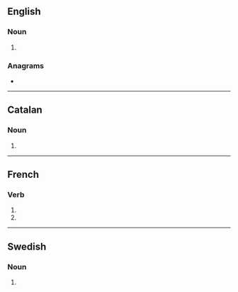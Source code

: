 ==English==

===Noun===
{{head|en|noun form}}

# {{plural of|cession|lang=en}}

===Anagrams===
* {{anagrams|en|a=ceinosss|cosiness|scioness}}

----

==Catalan==

===Noun===
{{head|ca|noun form}}

# {{plural of|ca|cessió}}

----

==French==

===Verb===
{{head|fr|verb form}}

# {{inflection of|cesser||1|p|impf|indc|lang=fr}}
# {{inflection of|cesser||1|p|pres|subj|lang=fr}}

----

==Swedish==

===Noun===
{{head|sv|noun form}}

# {{sv-noun-form-indef-gen|cession}}